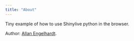```yaml
---
title: "About"
---
```


Tiny example of how to use Shinylive python in the browser.

Author: [Allan Engelhardt](https://github.com/cybaea).

